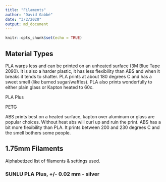 ```yaml
---
title: "Filaments"
author: "David Gabbé"
date: "3/2/2020"
output: md_document
---
```


```r
knitr::opts_chunk$set(echo = TRUE)
```

## Material Types

PLA warps less and can be printed on an unheated surface (3M Blue Tape 2090). It is also a harder plastic, it has less flexibility than ABS and when it breaks it tends to shatter.  PLA prints at about 180 degrees C and has a sweet smell (like burned sugar/waffles). PLA also prints wonderfully to either plain glass or Kapton heated to 60c.

PLA Plus

PETG
  
ABS prints best on a heated surface, kapton over aluminum or glass are popular choices.  Without heat abs will curl up and ruin the print.  ABS has a bit more flexibility than PLA. It prints between 200 and 230 degrees C and the smell bothers some people.

## 1.75mm Filaments

Alphabetized list of filaments & settings used.

### SUNLU PLA Plus, +/- 0.02 mm - silver
